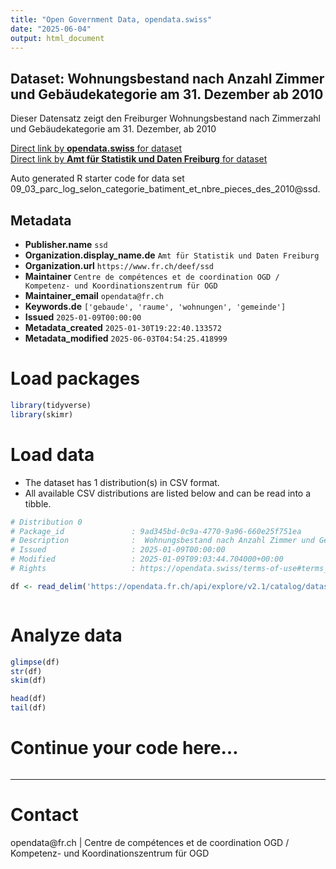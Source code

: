 ```yaml
---
title: "Open Government Data, opendata.swiss"
date: "2025-06-04"
output: html_document
---
```


## Dataset: Wohnungsbestand nach Anzahl Zimmer und Gebäudekategorie am 31. Dezember ab 2010

Dieser Datensatz zeigt den Freiburger Wohnungsbestand nach Zimmerzahl und Gebäudekategorie am 31. Dezember, ab 2010

[Direct link by **opendata.swiss** for dataset](https://opendata.swiss/de/dataset/wohnungsbestand-nach-anzahl-zimmer-und-gebaudekategorie-am-31-dezember-ab-2010)<br>
[Direct link by **Amt für Statistik und Daten Freiburg** for dataset](https://opendata.fr.ch/explore/dataset/09_03_parc_log_selon_categorie_batiment_et_nbre_pieces_des_2010/)

Auto generated R starter code for data set 09_03_parc_log_selon_categorie_batiment_et_nbre_pieces_des_2010@ssd.

## Metadata

- **Publisher.name** `ssd`
- **Organization.display_name.de** `Amt für Statistik und Daten Freiburg`
- **Organization.url** `https://www.fr.ch/deef/ssd`
- **Maintainer** `Centre de compétences et de coordination OGD / Kompetenz- und Koordinationszentrum für OGD`
- **Maintainer_email** `opendata@fr.ch`
- **Keywords.de** `['gebaude', 'raume', 'wohnungen', 'gemeinde']`
- **Issued** `2025-01-09T00:00:00`
- **Metadata_created** `2025-01-30T19:22:40.133572`
- **Metadata_modified** `2025-06-03T04:54:25.418999`


# Load packages

```r

library(tidyverse)
library(skimr)

```

# Load data

-   The dataset has 1 distribution(s) in CSV format.
-   All available CSV distributions are listed below and can be read into a tibble.

```r

# Distribution 0
# Package_id               : 9ad345bd-0c9a-4770-9a96-660e25f751ea
# Description              :  Wohnungsbestand nach Anzahl Zimmer und Gebäudekategorie am 31. Dezember ab 2010 (csv)
# Issued                   : 2025-01-09T00:00:00
# Modified                 : 2025-01-09T09:03:44.704000+00:00
# Rights                   : https://opendata.swiss/terms-of-use#terms_by

df <- read_delim('https://opendata.fr.ch/api/explore/v2.1/catalog/datasets/09_03_parc_log_selon_categorie_batiment_et_nbre_pieces_des_2010/exports/csv?use_labels=true')



```

# Analyze data

```r

glimpse(df)
str(df)
skim(df)

head(df)
tail(df)

```

# Continue your code here...

```r

```

------------------------------------------------------------------------

# Contact

opendata@fr.ch | Centre de compétences et de coordination OGD / Kompetenz- und Koordinationszentrum für OGD

